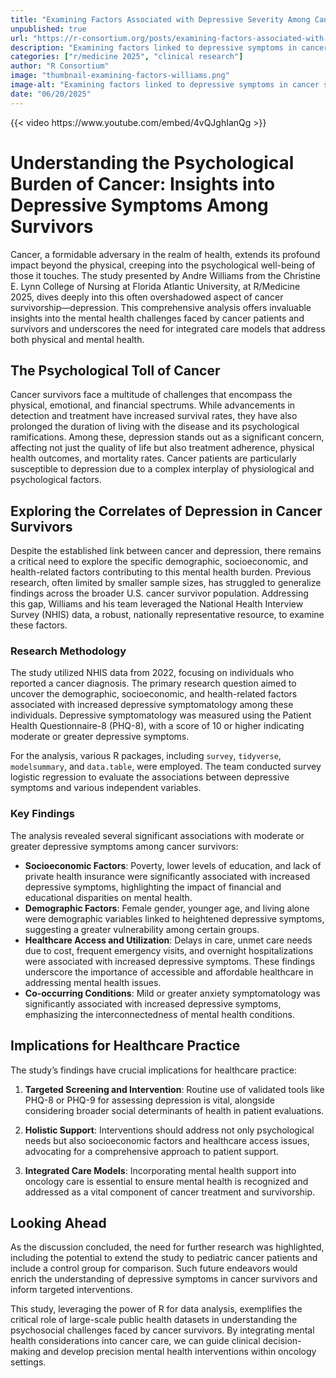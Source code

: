 ```yaml
--- 
title: "Examining Factors Associated with Depressive Severity Among Cancer Survivors" 
unpublished: true 
url: "https://r-consortium.org/posts/examining-factors-associated-with-depressive-severity-among-cancer-survivors/"
description: "Examining factors linked to depressive symptoms in cancer survivors using NHIS data" 
categories: ["r/medicine 2025", "clinical research"]
author: "R Consortium" 
image: "thumbnail-examining-factors-williams.png" 
image-alt: "Examining factors linked to depressive symptoms in cancer survivors using NHIS data - Andre Williams" 
date: "06/20/2025" 
---
```


{{< video https://www.youtube.com/embed/4vQJghIanQg >}}

# Understanding the Psychological Burden of Cancer: Insights into Depressive Symptoms Among Survivors

Cancer, a formidable adversary in the realm of health, extends its profound impact beyond the physical, creeping into the psychological well-being of those it touches. The study presented by Andre Williams from the Christine E. Lynn College of Nursing at Florida Atlantic University, at R/Medicine 2025, dives deeply into this often overshadowed aspect of cancer survivorship—depression. This comprehensive analysis offers invaluable insights into the mental health challenges faced by cancer patients and survivors and underscores the need for integrated care models that address both physical and mental health.

## The Psychological Toll of Cancer

Cancer survivors face a multitude of challenges that encompass the physical, emotional, and financial spectrums. While advancements in detection and treatment have increased survival rates, they have also prolonged the duration of living with the disease and its psychological ramifications. Among these, depression stands out as a significant concern, affecting not just the quality of life but also treatment adherence, physical health outcomes, and mortality rates. Cancer patients are particularly susceptible to depression due to a complex interplay of physiological and psychological factors.

## Exploring the Correlates of Depression in Cancer Survivors

Despite the established link between cancer and depression, there remains a critical need to explore the specific demographic, socioeconomic, and health-related factors contributing to this mental health burden. Previous research, often limited by smaller sample sizes, has struggled to generalize findings across the broader U.S. cancer survivor population. Addressing this gap, Williams and his team leveraged the National Health Interview Survey (NHIS) data, a robust, nationally representative resource, to examine these factors.

### Research Methodology

The study utilized NHIS data from 2022, focusing on individuals who reported a cancer diagnosis. The primary research question aimed to uncover the demographic, socioeconomic, and health-related factors associated with increased depressive symptomatology among these individuals. Depressive symptomatology was measured using the Patient Health Questionnaire-8 (PHQ-8), with a score of 10 or higher indicating moderate or greater depressive symptoms.

For the analysis, various R packages, including `survey`, `tidyverse`, `modelsummary`, and `data.table`, were employed. The team conducted survey logistic regression to evaluate the associations between depressive symptoms and various independent variables.

### Key Findings

The analysis revealed several significant associations with moderate or greater depressive symptoms among cancer survivors:

- **Socioeconomic Factors**: Poverty, lower levels of education, and lack of private health insurance were significantly associated with increased depressive symptoms, highlighting the impact of financial and educational disparities on mental health.
- **Demographic Factors**: Female gender, younger age, and living alone were demographic variables linked to heightened depressive symptoms, suggesting a greater vulnerability among certain groups.
- **Healthcare Access and Utilization**: Delays in care, unmet care needs due to cost, frequent emergency visits, and overnight hospitalizations were associated with increased depressive symptoms. These findings underscore the importance of accessible and affordable healthcare in addressing mental health issues.
- **Co-occurring Conditions**: Mild or greater anxiety symptomatology was significantly associated with increased depressive symptoms, emphasizing the interconnectedness of mental health conditions.

## Implications for Healthcare Practice

The study's findings have crucial implications for healthcare practice:

1. **Targeted Screening and Intervention**: Routine use of validated tools like PHQ-8 or PHQ-9 for assessing depression is vital, alongside considering broader social determinants of health in patient evaluations.

2. **Holistic Support**: Interventions should address not only psychological needs but also socioeconomic factors and healthcare access issues, advocating for a comprehensive approach to patient support.

3. **Integrated Care Models**: Incorporating mental health support into oncology care is essential to ensure mental health is recognized and addressed as a vital component of cancer treatment and survivorship.

## Looking Ahead

As the discussion concluded, the need for further research was highlighted, including the potential to extend the study to pediatric cancer patients and include a control group for comparison. Such future endeavors would enrich the understanding of depressive symptoms in cancer survivors and inform targeted interventions.

This study, leveraging the power of R for data analysis, exemplifies the critical role of large-scale public health datasets in understanding the psychosocial challenges faced by cancer survivors. By integrating mental health considerations into cancer care, we can guide clinical decision-making and develop precision mental health interventions within oncology settings.